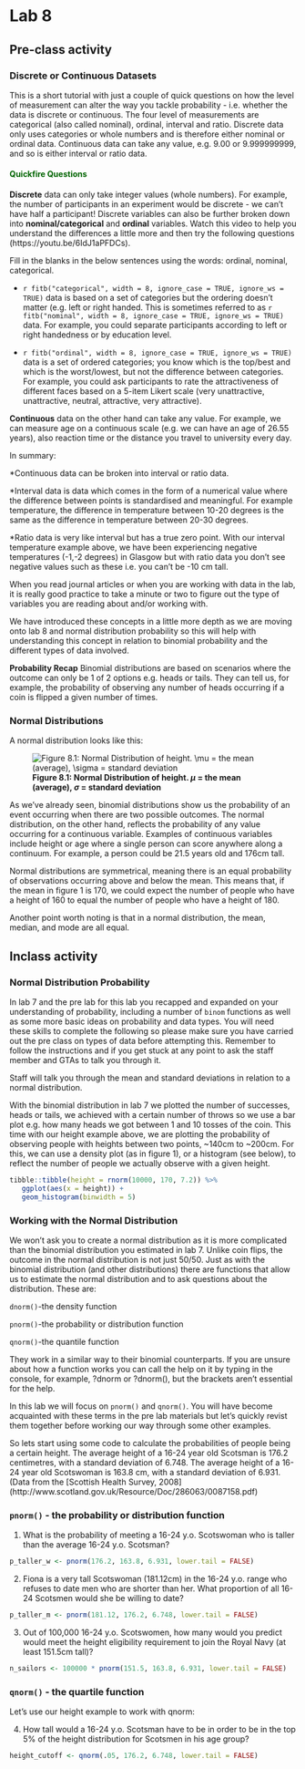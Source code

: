 # Lab 8

## Pre-class activity

### Discrete or Continuous Datasets

This is a short tutorial with just a couple of quick questions on how the level of measurement can alter the way you tackle probability - i.e. whether the data is discrete or continuous. The four level of measurements are categorical (also called nominal), ordinal, interval and ratio. Discrete data only uses categories or whole numbers and is therefore either nominal or ordinal data. Continuous data can take any value, e.g. 9.00 or 9.999999999, and so is either interval or ratio data.

#### <span style="color:DARKGREEN"> Quickfire Questions</span>

**Discrete** data can only take integer values (whole numbers). For example, the number of  participants in an experiment would be discrete - we can't have half a participant! Discrete variables can also be further broken down into **nominal/categorical** and **ordinal** variables. Watch this video to help you understand the differences a little more and then try the following questions (https://youtu.be/6IdJ1aPFDCs).

Fill in the blanks in the below sentences using the words: ordinal, nominal, categorical.

* `r fitb("categorical", width = 8, ignore_case = TRUE, ignore_ws = TRUE)` data is based on a set of categories but the ordering doesn't matter (e.g. left or right handed. This is sometimes referred to as `r fitb("nominal", width = 8, ignore_case = TRUE, ignore_ws = TRUE)` data. For example, you could separate participants according to left or right handedness or by education level.

* `r fitb("ordinal", width = 8, ignore_case = TRUE, ignore_ws = TRUE)` data is a set of ordered categories; you know which is the top/best and which is the worst/lowest, but not the difference between categories. For example, you could ask participants to rate the attractiveness of different faces based on a 5-item Likert scale (very unattractive, unattractive, neutral, attractive, very attractive).   

**Continuous** data on the other hand can take any value. For example, we can measure age on a continuous scale (e.g. we can have an age of 26.55 years), also reaction time or the distance you travel to university every day. 

In summary:

*Continuous data can be broken into interval or ratio data. 

*Interval data is data which comes in the form of a numerical value where the difference between points is standardised and meaningful. For example temperature, the difference in temperature between 10-20 degrees is the same as the difference in temperature between 20-30 degrees. 

*Ratio data is very like interval but has a true zero point. With our interval temperature example above, we have been experiencing negative temperatures (-1,-2 degrees) in Glasgow but with ratio data you don't see negative values such as these i.e. you can't be -10 cm tall. 

When you read journal articles or when you are working with data in the lab, it is really good practice to take a minute or two to figure out the type of variables you are reading about and/or working with. 

We have introduced these concepts in a little more depth as we are moving onto lab 8 and normal distribution probability so this will help with understanding this concept in relation to binomial probability and the different types of data involved.

**Probability Recap** Binomial distributions are based on scenarios where the outcome can only be 1 of 2 options e.g. heads or tails. They can tell us, for example, the probability of observing any number of heads occurring if a coin is flipped a given number of times.

### Normal Distributions
A normal distribution looks like this:

![**Figure 8.1: Normal Distribution of height. $\mu$ = the mean (average), $\sigma$ = standard deviation**](images/norm_dist_height.png)

As we've already seen, binomial distributions show us the probability of an event occurring when there are two possible outcomes. The normal distribution, on the other hand, reflects the probability of any value occurring for a continuous variable. Examples of continuous variables include height or age where a single person can score anywhere along a continuum. For example, a person could be 21.5 years old and 176cm tall.

Normal distributions are symmetrical, meaning there is an equal probability of observations occurring above and below the mean. This means that, if the mean in figure 1 is 170, we could expect the number of people who have a height of 160 to equal the number of people who have a height of 180.

Another point worth noting is that in a normal distribution, the mean, median, and mode are all equal.

## Inclass activity

### Normal Distribution Probability

In lab 7 and the pre lab for this lab you recapped and expanded on your understanding of probability, including a number of `binom` functions as well as some more basic ideas on probability and data types. You will need these skills to complete the following so please make sure you have carried out the pre class on types of data before attempting this. Remember to follow the instructions and if you get stuck at any point to ask the staff member and GTAs to talk you through it.

Staff will talk you through the mean and standard deviations in relation to a normal distribution.

With the binomial distribution in lab 7 we plotted the number of successes, heads or tails, we achieved with a certain number of throws so we use a bar plot e.g. how many heads we got between 1 and 10 tosses of the coin. This time with our height example above, we are plotting the probability of observing people with heights between two points, ~140cm to ~200cm. For this, we can use a density plot (as in figure 1), or a histogram (see below), to reflect the number of people we actually observe with a given height.

```r
tibble::tibble(height = rnorm(10000, 170, 7.2)) %>%
   ggplot(aes(x = height)) +
   geom_histogram(binwidth = 5)
```

### Working with the Normal Distribution

We won't ask you to create a normal distribution as it is more complicated than the binomial distribution you estimated in lab 7. Unlike coin flips, the outcome in the normal distribution is not just 50/50. Just as with the binomial distribution (and other distributions) there are functions that allow us to estimate the normal distribution and to ask questions about the distribution. These are:

`dnorm()`-the density function

`pnorm()`-the probability or distribution function

`qnorm()`-the quantile function

They work in a similar way to their binomial counterparts. If you are unsure about how a function works you can call the help on it by typing in the console, for example, ?dnorm or ?dnorm(), but the brackets aren't essential for the help.

In this lab we will focus on `pnorm()` and `qnorm()`. You will have become acquainted with these terms in the pre lab materials but let's quickly revist them together before working our way through some other examples. 

So lets start using some code to calculate the probabilities of people being a certain height. The average height of a 16-24 year old Scotsman is 176.2 centimetres, with a standard deviation of 6.748.  The average height of a 16-24 year old Scotswoman is 163.8 cm, with a standard deviation of 6.931. 
(Data from the [Scottish Health Survey, 2008]
(http://www.scotland.gov.uk/Resource/Doc/286063/0087158.pdf)

### `pnorm()` - the probability or distribution function

1. What is the probability of meeting a 16-24 y.o. Scotswoman who is
   taller than the average 16-24 y.o. Scotsman?
   
```r
p_taller_w <- pnorm(176.2, 163.8, 6.931, lower.tail = FALSE)
```
   
2. Fiona is a very tall Scotswoman (181.12\nbsp{}cm) in the 16-24
   y.o. range who refuses to date men who are shorter than her.  What
   proportion of all 16-24 Scotsmen would she be willing to date?
   
```r
p_taller_m <- pnorm(181.12, 176.2, 6.748, lower.tail = FALSE)
```

3. Out of 100,000 16-24 y.o. Scotswomen, how many would you predict
   would meet the height eligibility requirement to join the Royal
   Navy (at least 151.5\nbsp{}cm tall)?
   
```r
n_sailors <- 100000 * pnorm(151.5, 163.8, 6.931, lower.tail = FALSE)
```

### `qnorm()` - the quartile function

Let's use our height example to work with qnorm:

4. How tall would a 16-24 y.o. Scotsman have to be in order to be in
   the top 5% of the height distribution for Scotsmen in his age
   group?

```r
height_cutoff <- qnorm(.05, 176.2, 6.748, lower.tail = FALSE)
```
